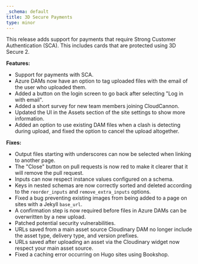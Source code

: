 ```yaml
---
_schema: default
title: 3D Secure Payments
type: minor
---
```

This release adds support for payments that require Strong Customer Authentication (SCA). This includes cards that are protected using 3D Secure 2.

**Features:**

* Support for payments with SCA.
* Azure DAMs now have an option to tag uploaded files with the email of the user who uploaded them.
* Added a button on the login screen to go back after selecting "Log in with email".
* Added a short survey for new team members joining CloudCannon.
* Updated the UI in the Assets section of the site settings to show more information.
* Added an option to use existing DAM files when a clash is detecting during upload, and fixed the option to cancel the upload altogether.

**Fixes:**

* Output files starting with underscores can now be selected when linking to another page.
* The "Close" button on pull requests is now red to make it clearer that it will remove the pull request.
* Inputs can now respect instance values configured on a schema.
* Keys in nested schemas are now correctly sorted and deleted according to the `reorder_inputs` and `remove_extra_inputs` options.
* Fixed a bug preventing existing images from being added to a page on sites with a Jekyll `base_url`.
* A confirmation step is now required before files in Azure DAMs can be overwritten by a new upload.
* Patched potential security vulnerabilities.
* URLs saved from a main asset source Cloudinary DAM no longer include the asset type, delivery type, and version prefixes.
* URLs saved after uploading an asset via the Cloudinary widget now respect your main asset source.
* Fixed a caching error occurring on Hugo sites using Bookshop.